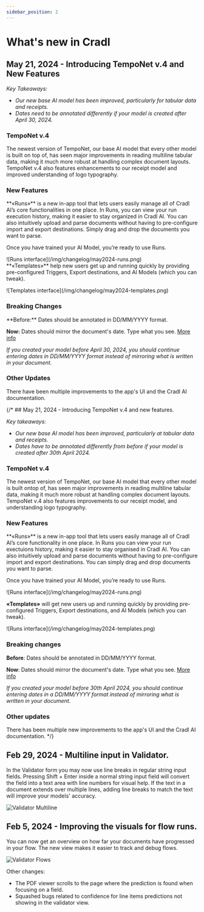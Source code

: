 ```yaml
---
sidebar_position: 2
---
```


# What's new in Cradl

## May 21, 2024 - Introducing TempoNet v.4 and New Features
*Key Takeaways:*
- *Our new base AI model has been improved, particularly for tabular data and receipts.*
- *Dates need to be annotated differently if your model is created after April 30, 2024.*

<h3>TempoNet v.4</h3>
The newest version of TempoNet, our base AI model that every other model is built on top of, has seen major improvements in reading multiline tabular data, making it much more robust at handling complex document layouts. TempoNet v.4 also features enhancements to our receipt model and improved understanding of logo typography.  

<h3>New Features</h3>
**«Runs»** is a new in-app tool that lets users easily manage all of Cradl AI’s core functionalities in one place. In Runs, you can view your run execution history, making it easier to stay organized in Cradl AI. You can also intuitively upload and parse documents without having to pre-configure import and export destinations. Simply drag and drop the documents you want to parse.
<div class="image-backdrop">
<p class="image-backdrop-caption text-sm">Once you have trained your AI Model, you’re ready to use Runs.</p>
![Runs interface](/img/changelog/may2024-runs.png)
</div>
**«Templates»** help new users get up and running quickly by providing pre-configured Triggers, Export destinations, and AI Models (which you can tweak).

<div class="image-backdrop">
<p class="image-backdrop-caption text-sm"></p>
![Templates interface](/img/changelog/may2024-templates.png)
</div>
<h3>Breaking Changes</h3>
**Before:** Dates should be annotated in DD/MM/YYYY format.

**Now:** Dates should mirror the document's date. Type what you see. [More info](/glossary/fields/date)

*If you created your model before April 30, 2024, you should continue entering dates in DD/MM/YYYY format instead of mirroring what is written in your document.*

<h3>Other Updates</h3>
There have been multiple improvements to the app's UI and the Cradl AI documentation.

{/* ## May 21, 2024 - Introducing TempoNet v.4 and new features.

*Key takeaways:* 
- *Our new base AI model has been improved, particularly at tabular data and receipts.*
- *Dates have to be annotated differently from before if your model is created after 30th April 2024.*

<h3>TempoNet v.4</h3>
The newest version of TempoNet, our base AI model that every other model is built ontop of, has seen major improvements in reading multiline tabular data, making it much more robust at handling complex document layouts. TempoNet v.4 also features improvements to our receipt model, and understanding logo typography.  

<h3>New Features</h3>
**«Runs»** is a new in-app tool that lets users easily manage all of Cradl AI’s core functionality in one place. In Runs you can view your run exectuions history, making it easier to stay organised in Cradl AI. You can also intuitively upload and parse documents without having to pre-configure import and export destinations. You can simply drag and drop documents you want to parse.

<div  class="image-backdrop">
<p class="image-backdrop-caption text-sm">Once you have trained your AI Model, you’re ready to use Runs. </p>
![Runs interface](/img/changelog/may2024-runs.png)
</div>

**«Templates»** will get new users up and running quickly by providing pre-configured Triggers, Export destinations, and AI Models (which you can tweak).
<div  class="image-backdrop">
<div class="image-backdrop-caption text-sm"> </div>
![Runs interface](/img/changelog/may2024-templates.png)
</div>
<h3>Breaking changes</h3>

**Before**: Dates should be annotated in DD/MM/YYYY format.

**Now**: Dates should mirror the document's date. Type what you see. [More info](/glossary/fields/date)

*If you created your model before 30th April 2024, you should continue entering dates in a DD/MM/YYYY format instead of mirroring what is written in your document.*




<h3>Other updates</h3>
There has been multiple new improvements to the app's UI and the Cradl AI documentation. */}

## Feb 29, 2024 - Multiline input in Validator.

In the Validator form you may now use line breaks in regular string input fields.
Pressing Shift + Enter inside a normal string input field will convert the field into a text area with line numbers for visual help.
If the text in a document extends over multiple lines, adding line breaks to match the text will improve your models' accuracy.


![Validator Multiline](/img/changelog/validator-multiline.png)


## Feb 5, 2024 - Improving the visuals for flow runs.

You can now get an overview on how far your documents have progressed in your flow. The new view makes it easier to 
track and debug flows.

![Validator Flows](/img/changelog/validator-flows.png)

Other changes:
- The PDF viewer scrolls to the page where the prediction is found when focusing on a field. 
- Squashed bugs related to confidence for line items predictions not showing in the validator view.
